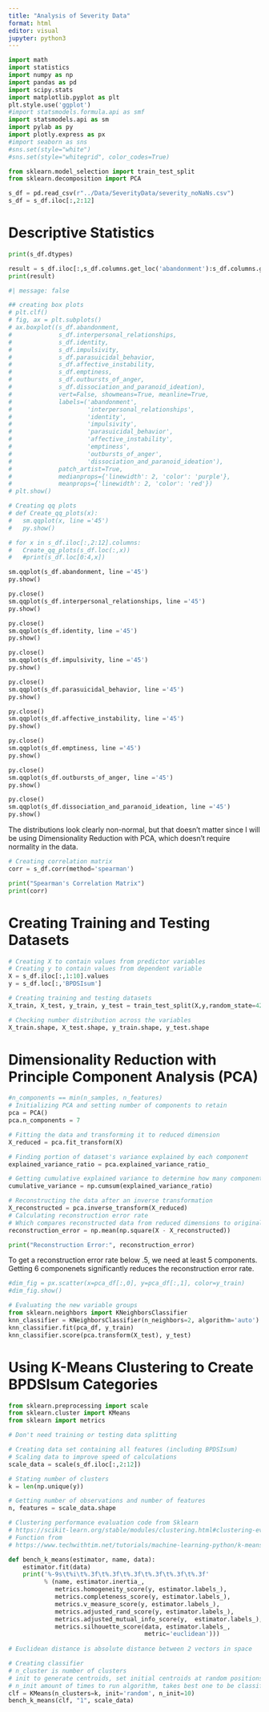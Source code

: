 ```yaml
---
title: "Analysis of Severity Data"
format: html
editor: visual
jupyter: python3
---
```


```python
import math
import statistics
import numpy as np
import pandas as pd
import scipy.stats
import matplotlib.pyplot as plt
plt.style.use('ggplot')
#import statsmodels.formula.api as smf
import statsmodels.api as sm
import pylab as py
import plotly.express as px
#import seaborn as sns
#sns.set(style="white")
#sns.set(style="whitegrid", color_codes=True)

from sklearn.model_selection import train_test_split
from sklearn.decomposition import PCA
```

```python
s_df = pd.read_csv(r"../Data/SeverityData/severity_noNaNs.csv")
s_df = s_df.iloc[:,2:12]
```

# Descriptive Statistics
```python
print(s_df.dtypes)
```


```python
result = s_df.iloc[:,s_df.columns.get_loc('abandonment'):s_df.columns.get_loc('dissociation_and_paranoid_ideation')+1].describe()
print(result)
```

```python
#| message: false

## creating box plots
# plt.clf()
# fig, ax = plt.subplots()
# ax.boxplot((s_df.abandonment,
#             s_df.interpersonal_relationships,
#             s_df.identity,
#             s_df.impulsivity,
#             s_df.parasuicidal_behavior,
#             s_df.affective_instability,
#             s_df.emptiness,
#             s_df.outbursts_of_anger,
#             s_df.dissociation_and_paranoid_ideation),
#             vert=False, showmeans=True, meanline=True,
#             labels=('abandonment',
#                     'interpersonal_relationships',
#                     'identity',
#                     'impulsivity',
#                     'parasuicidal_behavior',
#                     'affective_instability',
#                     'emptiness',
#                     'outbursts_of_anger',
#                     'dissociation_and_paranoid_ideation'),
#             patch_artist=True,
#             medianprops={'linewidth': 2, 'color': 'purple'},
#             meanprops={'linewidth': 2, 'color': 'red'})
# plt.show()
```

```python
# Creating qq plots
# def Create_qq_plots(x):
#   sm.qqplot(x, line ='45')
#   py.show()
```

```python
# for x in s_df.iloc[:,2:12].columns:
#   Create_qq_plots(s_df.loc(:,x))
#   #print(s_df.loc[0:4,x])
```



```python
sm.qqplot(s_df.abandonment, line ='45')
py.show()
```
```python
py.close()
sm.qqplot(s_df.interpersonal_relationships, line ='45')
py.show()
```

```python
py.close()
sm.qqplot(s_df.identity, line ='45')
py.show()
```

```python
py.close()
sm.qqplot(s_df.impulsivity, line ='45')
py.show()
```

```python
py.close()
sm.qqplot(s_df.parasuicidal_behavior, line ='45')
py.show()
```

```python
py.close()
sm.qqplot(s_df.affective_instability, line ='45')
py.show()
```

```python
py.close()
sm.qqplot(s_df.emptiness, line ='45')
py.show()
```

```python
py.close()
sm.qqplot(s_df.outbursts_of_anger, line ='45')
py.show()
```

```python
py.close()
sm.qqplot(s_df.dissociation_and_paranoid_ideation, line ='45')
py.show()
```

The distributions look clearly non-normal, but that doesn't matter since I will be using Dimensionality Reduction with PCA, which doesn't require normality in the data.

```python
# Creating correlation matrix
corr = s_df.corr(method='spearman')

print("Spearman's Correlation Matrix")
print(corr)
```


# Creating Training and Testing Datasets

```python
# Creating X to contain values from predictor variables
# Creating y to contain values from dependent variable
X = s_df.iloc[:,1:10].values
y = s_df.loc[:,'BPDSIsum']
```

```python
# Creating training and testing datasets
X_train, X_test, y_train, y_test = train_test_split(X,y,random_state=42)

# Checking number distribution across the variables
X_train.shape, X_test.shape, y_train.shape, y_test.shape
```


# Dimensionality Reduction with Principle Component Analysis (PCA)

```python
#n_components == min(n_samples, n_features)
# Initializing PCA and setting number of components to retain
pca = PCA()
pca.n_components = 7

# Fitting the data and transforming it to reduced dimension
X_reduced = pca.fit_transform(X)
```

```python
# Finding portion of dataset's variance explained by each component
explained_variance_ratio = pca.explained_variance_ratio_

# Getting cumulative explained variance to determine how many components to retain
cumulative_variance = np.cumsum(explained_variance_ratio)
```

```python
# Reconstructing the data after an inverse transformation
X_reconstructed = pca.inverse_transform(X_reduced)
# Calculating reconstruction error rate
# Which compares reconstructed data from reduced dimensions to original data
reconstruction_error = np.mean(np.square(X - X_reconstructed))

print("Reconstruction Error:", reconstruction_error)
```

To get a reconstruction error rate below .5, we need at least 5 components. Getting 6 componenets significantly reduces the reconstruction error rate.


```python
#dim_fig = px.scatter(x=pca_df[:,0], y=pca_df[:,1], color=y_train)
#dim_fig.show()
```

```python
# Evaluating the new variable groups
from sklearn.neighbors import KNeighborsClassifier
knn_classifier = KNeighborsClassifier(n_neighbors=2, algorithm='auto')
knn_classifier.fit(pca_df, y_train)
knn_classifier.score(pca.transform(X_test), y_test)
```



# Using K-Means Clustering to Create BPDSIsum Categories
```python
from sklearn.preprocessing import scale
from sklearn.cluster import KMeans
from sklearn import metrics
```

```python
# Don't need training or testing data splitting

# Creating data set containing all features (including BPDSIsum)
# Scaling data to improve speed of calculations
scale_data = scale(s_df.iloc[:,2:12])

# Stating number of clusters
k = len(np.unique(y))

# Getting number of observations and number of features
n, features = scale_data.shape
```

```python
# Clustering performance evaluation code from Sklearn
# https://scikit-learn.org/stable/modules/clustering.html#clustering-evaluation
# Function from 
# https://www.techwithtim.net/tutorials/machine-learning-python/k-means-2/

def bench_k_means(estimator, name, data):
    estimator.fit(data)
    print('%-9s\t%i\t%.3f\t%.3f\t%.3f\t%.3f\t%.3f\t%.3f'
          % (name, estimator.inertia_,
             metrics.homogeneity_score(y, estimator.labels_),
             metrics.completeness_score(y, estimator.labels_),
             metrics.v_measure_score(y, estimator.labels_),
             metrics.adjusted_rand_score(y, estimator.labels_),
             metrics.adjusted_mutual_info_score(y,  estimator.labels_),
             metrics.silhouette_score(data, estimator.labels_,
                                      metric='euclidean')))
                                      
# Euclidean distance is absolute distance between 2 vectors in space
```

```python
# Creating classifier
# n_cluster is number of clusters
# init to generate centroids, set initial centroids at random positions
# n_init amount of times to run algorithm, takes best one to be classifier
clf = KMeans(n_clusters=k, init='random', n_init=10)
bench_k_means(clf, "1", scale_data)
```




